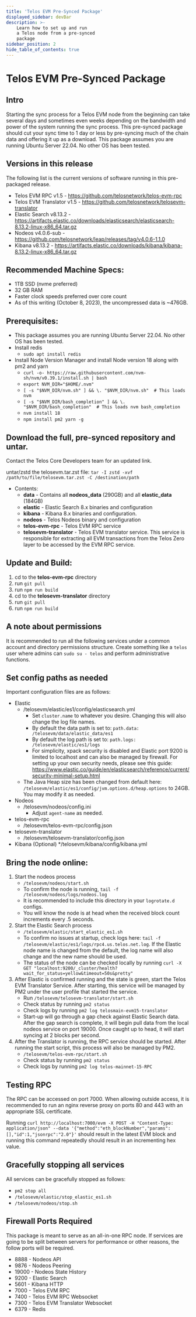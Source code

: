 ```yaml
---
title: 'Telos EVM Pre-Synced Package'
displayed_sidebar: devBar
description: >-
    Learn how to set up and run
    a Telos node from a pre-synced
    package
sidebar_position: 2
hide_table_of_contents: true
---
```


# Telos EVM Pre-Synced Package

## Intro
Starting the sync process for a Telos EVM node from the beginning can take several days and sometimes even weeks depending on the bandwidth and power of the system running the sync process. This pre-synced package should cut your sync time to 1 day or less by pre-syncing much of the chain data and offering it up as a download. This package assumes you are running Ubuntu Server 22.04. No other OS has been tested. 

## Versions in this release
The following list is the current versions of software running in this pre-packaged release.
* Telos EVM RPC v1.5 - https://github.com/telosnetwork/telos-evm-rpc
* Telos EVM Translator v1.5 - https://github.com/telosnetwork/telosevm-translator
* Elastic Search v8.13.2 - https://artifacts.elastic.co/downloads/elasticsearch/elasticsearch-8.13.2-linux-x86_64.tar.gz
* Nodeos v4.0.6-sub - https://github.com/telosnetwork/leap/releases/tag/v4.0.6-1.1.0
* Kibana v8.13.2 - https://artifacts.elastic.co/downloads/kibana/kibana-8.13.2-linux-x86_64.tar.gz

## Recommended Machine Specs:
* 1TB SSD (nvme preferred)
* 32 GB RAM
* Faster clock speeds preferred over core count
* As of this writing (October 8, 2023), the uncompressed data is ~476GB.

## Prerequisites: 
* This package assumes you are running Ubuntu Server 22.04. No other OS has been tested.
* Install redis
  * `sudo apt install redis`
* Install Node Version Manager and install Node version 18 along with pm2 and yarn
  * `curl -o- https://raw.githubusercontent.com/nvm-sh/nvm/v0.39.1/install.sh | bash`
  * `export NVM_DIR="$HOME/.nvm"`
  * `[ -s "$NVM_DIR/nvm.sh" ] && \. "$NVM_DIR/nvm.sh"  # This loads nvm`
  * `[ -s "$NVM_DIR/bash_completion" ] && \. "$NVM_DIR/bash_completion"  # This loads nvm bash_completion`
  * `nvm install 18`
  * `npm install pm2 yarn -g`

## Download the full, pre-synced repository and untar. 
Contact the Telos Core Developers team for an updated link.

untar/zstd the telosevm.tar.zst file: `tar -I zstd -xvf /path/to/file/telosevm.tar.zst -C /destination/path`

* Contents:
  * **data** - Contains all **nodeos_data** (290GB) and all **elastic_data** (184GB)
  * **elastic** - Elastic Search 8.x binaries and configuration
  * **kibana** - Kibana 8.x binaries and configuration.
  * **nodeos** - Telos Nodeos binary and configuration
  * **telos-evm-rpc** - Telos EVM RPC service
  * **telosevm-translator** - Telos EVM translator service. This service is responsible for extracting all EVM transactions from the Telos Zero layer to be accessed by the EVM RPC service.

## Update and Build:

1. cd to the **telos-evm-rpc** directory
1. run `git pull`
1. run `npm run build`
1. cd to the **telosevm-translator** directory
1. run `git pull`
1. run `npm run build`

## A note about permissions
It is recommended to run all the following services under a common account and directory permissions structure. Create something like a `telos` user where admins can `sudo su - telos` and perform administrative functions.

## Set config paths as needed
Important configuration files are as follows:

* Elastic
  * /telosevm/elastic/es1/config/elasticsearch.yml
    * Set `cluster.name` to whatever you desire. Changing this will also change the log file names.
    * By default the data path is set to: `path.data: /telosevm/data/elastic_data/es1`
    * By default the log path is set to: `path.logs: /telosevm/elastic/es1/logs`
    * For simplicity, xpack security is disabled and Elastic port 9200 is limited to localhost and can also be managed by firewall. For setting up your own security needs, please see this guide: https://www.elastic.co/guide/en/elasticsearch/reference/current/security-minimal-setup.html
  * The Java Heap size has been changed from default here: `/telosevm/elastic/es1/config/jvm.options.d/heap.options` to 24GB. You may modify it as needed.
* Nodeos
  * /telosevm/nodeos/config.ini
    * Adjust `agent-name` as needed.
* telos-evm-rpc
  * /telosevm/telos-evm-rpc/config.json
* telosevm-translator
    * /telosevm/telosevm-translator/config.json
* Kibana (Optional)
  */telosevm/kibana/config/kibana.yml

## Bring the node online:
1. Start the nodeos process
   * `/telosevm/nodeos/start.sh`
   * To confirm the node is running, `tail -f /telosevm/nodeos/logs/nodeos.log`
   * It is recommended to include this directory in your `logrotate.d` configs.
   * You will know the node is at head when the received block count increments every .5 seconds.
1. Start the Elastic Search process
   * `/telosevm/elastic/start_elastic_es1.sh`
   * To confirm no issues at startup, check logs here: `tail -f /telosevm/elastic/es1/logs/rpc4.us.telos.net.log`. If the Elastic node name is changed from the default, the log name will also change and the new name should be used.
   * The status of the node can be checked locally by running `curl -X GET "localhost:9200/_cluster/health?wait_for_status=yellow&timeout=50s&pretty"`
1. After Elastic is confirmed running and the state is green, start the Telos EVM Translator Service. After starting, this service will be managed by PM2 under the user profile that started the service.
   * Run `/telosevm/telosevm-translator/start.sh`
   * Check status by running `pm2 status`
   * Check logs by running `pm2 log telosmain-evm15-translator`
   * Start-up will go through a gap check against Elastic Search data. After the gap search is complete, it will begin pull data from the local nodeos service on port 19000. Once caught up to head, it will start syncing at 2 blocks per second.
2. After the Translator is running, the RPC service should be started. After running the start script, this process will also be managed by PM2.
   * `/telosevm/telos-evm-rpc/start.sh`
   * Check status by running `pm2 status`
   * Check logs by running `pm2 log telos-mainnet-15-RPC`

## Testing RPC
The RPC can be accessed on port 7000. When allowing outside access, it is recommended to run an nginx reverse proxy on ports 80 and 443 with an appropriate SSL certificate.

Running `curl http://localhost:7000/evm -X POST -H "Content-Type: application/json" --data '{"method":"eth_blockNumber","params":[],"id":1,"jsonrpc":"2.0"}'` should result in the latest EVM block and running this command repeatedly should result in an incrementing hex value.

## Gracefully stopping all services
All services can be gracefully stopped as follows:
* `pm2 stop all`
* `/telosevm/elastic/stop_elastic_es1.sh`
* `/telosevm/nodeos/stop.sh`

## Firewall Ports Required
This package is meant to serve as an all-in-one RPC node. If services are going to be split between servers for performance or other reasons, the follow ports will be required. 
* 8888 - Nodeos API
* 9876 - Nodeos Peering
* 19000 - Nodeos State History
* 9200 - Elastic Search
* 5601 - Kibana HTTP
* 7000 - Telos EVM RPC
* 7400 - Telos EVM RPC Websocket
* 7300 - Telos EVM Translator Websocket
* 6379 - Redis



